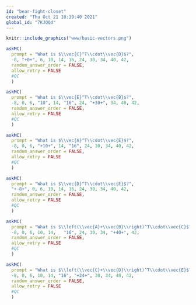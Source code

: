 ```yaml
---
id: "bear-fight-closet"
created: "Thu Oct 21 10:39:40 2021"
global_id: "7KJQQd"
---
```


```r
knitr::include_graphics("www/basic-vectors.png")
```


```r
askMC(
  prompt = "What is $\\vec{C}^T\\cdot\\vec{D}$?",
  -8, "+0+", 6, 10, 14, 16, 24, 30, 34, 40, 42,
  random_answer_order = FALSE,
  allow_retry = FALSE
  #QC
  )
```

```r
askMC(
  prompt = "What is $\\vec{E}^T\\cdot\\vec{B}$?",
  -8, 0, 6, "10", 14, "16", 24, "+30+", 34, 40, 42,
  random_answer_order = FALSE,
  allow_retry = FALSE
  #QC
  )
```

```r
askMC(
  prompt = "What is $\\vec{A}^T\\cdot\\vec{E}$?",
  -8, 0, 6, "+10+", 14, "16", 24, 30, 34, 40, 42,
  random_answer_order = FALSE,
  allow_retry = FALSE
  #QC
  )
```


```r
askMC(
  prompt = "What is $\\vec{D}^T\\cdot\\vec{E}$?",
  "+-8+", 0, 6, 10, 14, 16, 24, 30, 34, 40, 42,
  random_answer_order = FALSE,
  allow_retry = FALSE
  #QC
  )
```

```r
askMC(
  prompt = "What is $\\left(\\vec{A}+\\vec{B}\\right)^T\\cdot\\vec{C}$?",
  -8, 0, 6, 10, 14,   "16", 24, 30, 34, "+40+", 42,
  random_answer_order = FALSE,
  allow_retry = FALSE
  #QC
  )
```

```r
askMC(
  prompt = "What is $\\left(\\vec{C}+\\vec{D}\\right)^T\\cdot\\vec{E}$?",
  -8, 0, 6, 10, 14, "16", "+24+", 30, 34, 40, 42,
  random_answer_order = FALSE,
  allow_retry = FALSE
  #QC
  )
```
